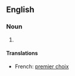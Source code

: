 ==English==
{{wikipedia|dab=First Choice}}
===Noun===
{{en-noun|sg=[[first]] [[choice]]}}
# {{rfdef}}

====Translations====
{{top}}
*French: [[premier choix]]
{{bottom}}